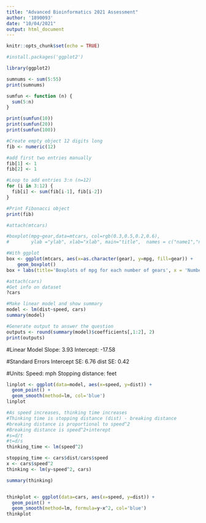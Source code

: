 ```yaml
---
title: "Advanced Bioinformatics 2021 Assessment"
author: '1890093'
date: "10/04/2021"
output: html_document
---
```


```r
knitr::opts_chunk$set(echo = TRUE)
```


```r
#install.packages('ggplot2')

library(ggplot2)
```



```r
sumnums <- sum(5:55)
print(sumnums)
```

```r

sumfun <- function (n) {
  sum(5:n)
}

print(sumfun(10))
print(sumfun(20))
print(sumfun(100))
```

```r
#Create empty object 12 digits long
fib <- numeric(12)

#add first two entries manually
fib[1] <- 1
fib[2] <- 1

#Loop to add entries 3:n (n=12)
for (i in 3:12) {
  fib[i] <- sum(fib[i-1], fib[i-2])
}

#Print Fibonacci object
print(fib)

```
```r
#attach(mtcars)

#boxplot(mpg~gear,data=mtcars, col=rgb(0.3,0.5,0.2,0.6),
#        ylab ="ylab", xlab="xlab", main="title",  names = c("name1","n2","n3"))

#With ggplot
box <- ggplot(mtcars, aes(x=as.character(gear), y=mpg, fill=gear)) +
    geom_boxplot()
box + labs(title='Boxplots of mpg for each number of gears', x = 'Number of Gears', y = 'Miles per Gallon')
```

```r
#attach(cars)
#Get info on dataset
?cars

#Make linear model and show summary
model <- lm(dist~speed, cars)
summary(model)

#Generate output to answer the question
outputs <- round(summary(model)$coefficients[,1:2], 2)
print(outputs)
```

#Linear Model
Slope: 3.93
Intercept: -17.58

#Standard Errors
Intercept SE: 6.76
dist SE: 0.42

#Units:
Speed: mph
Stopping distance: feet

```r

linplot <- ggplot(data=model, aes(x=speed, y=dist)) +
  geom_point() +
  geom_smooth(method=lm, col='blue')
linplot
```

```r

#As speed increases, thinking time increases
#Thinking time is stopping distance (dist) - breaking distance
#breaking distance is proportional to speed^2
#Breaking distance is speed^2+interept
#s=d/t
#t=d/s
thinking_time <- lm(speed^2)

stopping_time <- cars$dist/cars$speed
x <- cars$speed^2
thinking <- lm(y~speed^2, cars)

summary(thinking)


thinkplot <- ggplot(data=cars, aes(x=speed, y=dist)) +
  geom_point() +
  geom_smooth(method=lm, formula=y~x^2, col='blue')
thinkplot

```

